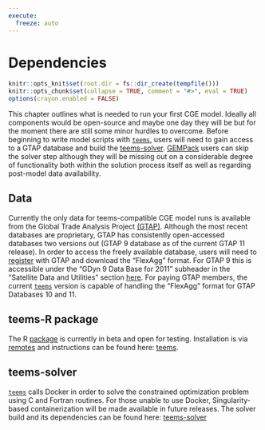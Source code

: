 ```yaml
---
execute:
  freeze: auto
---
```


# Dependencies {#dependencies}

```r
knitr::opts_knit$set(root.dir = fs::dir_create(tempfile()))
knitr::opts_chunk$set(collapse = TRUE, comment = "#>", eval = TRUE)
options(crayon.enabled = FALSE)
```

This chapter outlines what is needed to run your first CGE model. Ideally all components would be open-source and maybe one day they will be but for the moment there are still some minor hurdles to overcome. Before beginning to write model scripts with [`teems`](https://github.com/teemsphere/teems-R), users will need to gain access to a GTAP database and build the [teems-solver](https://github.com/teemsphere/teems-solver). [GEMPack](https://www.copsmodels.com/gempack.htm) users can skip the solver step although they will be missing out on a considerable degree of functionality both within the solution process itself as well as regarding post-model data availability.

## Data
Currently the only data for teems-compatible CGE model runs is available from the Global Trade Analysis Project [(GTAP)](https://www.gtap.agecon.purdue.edu/). Although the most recent databases are proprietary, GTAP has consistently open-accessed databases two versions out (GTAP 9 database as of the current GTAP 11 release). In order to access the freely available database, users will need to [register](https://www.gtap.agecon.purdue.edu/access_member/profile/profile_addnew.aspx) with GTAP and download the "FlexAgg" format. For GTAP 9 this is accessible under the "GDyn 9 Data Base for 2011" subheader in the "Satellite Data and Utilities" section [here](https://www.gtap.agecon.purdue.edu/databases/archives.asp). For paying GTAP members, the current [`teems`](https://github.com/teemsphere/teems-R) version is capable of handling the "FlexAgg" format for GTAP Databases 10 and 11.

## teems-R package
The R [package](https://github.com/teemsphere/teems-R) is currently in beta and open for testing. Installation is via [remotes](https://github.com/r-lib/remotes) and instructions can be found here: [teems](https://github.com/teemsphere/teems-R).

## teems-solver
[`teems`](https://github.com/teemsphere/teems-R) calls Docker in order to solve the constrained optimization problem using C and Fortran routines. For those unable to use Docker, Singularity-based containerization will be made available in future releases. The solver build and its dependencies can be found here: [teems-solver](https://github.com/teemsphere/teems-solver)